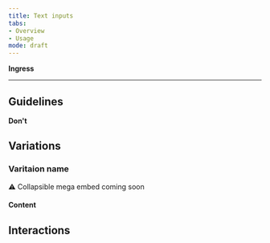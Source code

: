 ```yaml
---
title: Text inputs 
tabs: 
- Overview
- Usage
mode: draft
---
```


**Ingress**
<!--One to two sentences as an introduction to the component-->

***

## Guidelines
<!--List how to use it, sizes, widths, grid interactions, color allowances -->


**Don't**
<!--Bullet point list if needed -->


## Variations 


### Varitaion name
<!--One ### heading per frame in Figma, explaning each componnet in that frame. One 'content' section per variation if needed -->

:warning: Collapsible mega embed coming soon


#### Content



## Interactions
